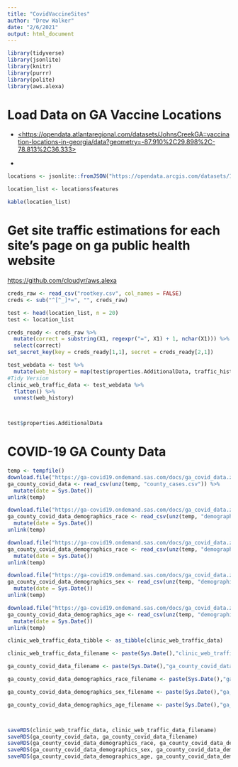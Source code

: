 ```yaml
---
title: "CovidVaccineSites"
author: "Drew Walker"
date: "2/6/2021"
output: html_document
---
```


```r
library(tidyverse)
library(jsonlite)
library(knitr)
library(purrr)
library(polite)
library(aws.alexa)
```

# Load Data on GA Vaccine Locations

-   [<https://opendata.atlantaregional.com/datasets/JohnsCreekGA::vaccination-locations-in-georgia/data?geometry=-87.910%2C29.898%2C-78.813%2C36.333>](https://nam11.safelinks.protection.outlook.com/?url=https%3A%2F%2Fopendata.atlantaregional.com%2Fdatasets%2FJohnsCreekGA%3A%3Avaccination-locations-in-georgia%2Fdata%3Fgeometry%3D-87.910%252C29.898%252C-78.813%252C36.333&data=04%7C01%7Candrew.walker%40emory.edu%7Cfb5e2f80f2ae44ab8cab08d8cb19d112%7Ce004fb9cb0a4424fbcd0322606d5df38%7C0%7C0%7C637482659032160171%7CUnknown%7CTWFpbGZsb3d8eyJWIjoiMC4wLjAwMDAiLCJQIjoiV2luMzIiLCJBTiI6Ik1haWwiLCJXVCI6Mn0%3D%7C1000&sdata=3scGweksr%2BqLzj%2FBt%2BQXhe3N8fqY1M5ik9%2B%2BFO622YM%3D&reserved=0 "Original URL: https://opendata.atlantaregional.com/datasets/JohnsCreekGA::vaccination-locations-in-georgia/data?geometry=-87.910%2C29.898%2C-78.813%2C36.333. Click or tap if you trust this link.")

-   

```r

locations <- jsonlite::fromJSON("https://opendata.arcgis.com/datasets/123f98093dd249159bdb635f4b834fc0_0.geojson", flatten = TRUE)

location_list <- locations$features

kable(location_list)
```

# Get site traffic estimations for each site's page on ga public health website

<https://github.com/cloudyr/aws.alexa>

```r

creds_raw <- read_csv("rootkey.csv", col_names = FALSE)
creds <- sub("^[^_]*=", "", creds_raw)

test <- head(location_list, n = 20)
test <- location_list

creds_ready <- creds_raw %>% 
  mutate(correct = substring(X1, regexpr("=", X1) + 1, nchar(X1))) %>% 
  select(correct)
set_secret_key(key = creds_ready[1,1], secret = creds_ready[2,1])

test_webdata <- test %>% 
  mutate(web_history = map(test$properties.AdditionalData, traffic_history)) 
#Tidy Version
clinic_web_traffic_data <- test_webdata %>% 
  flatten() %>% 
  unnest(web_history)



test$properties.AdditionalData
```

# COVID-19 GA County Data

```r
temp <- tempfile()
download.file("https://ga-covid19.ondemand.sas.com/docs/ga_covid_data.zip",temp)
ga_county_covid_data <- read_csv(unz(temp, "county_cases.csv")) %>% 
  mutate(date = Sys.Date())
unlink(temp)

download.file("https://ga-covid19.ondemand.sas.com/docs/ga_covid_data.zip",temp)
ga_county_covid_data_demographics_race <- read_csv(unz(temp, "demographics_by_race_eth.csv"))%>% 
  mutate(date = Sys.Date())
unlink(temp)

download.file("https://ga-covid19.ondemand.sas.com/docs/ga_covid_data.zip",temp)
ga_county_covid_data_demographics_race <- read_csv(unz(temp, "demographics_by_race_eth.csv"))%>% 
  mutate(date = Sys.Date())
unlink(temp)

download.file("https://ga-covid19.ondemand.sas.com/docs/ga_covid_data.zip",temp)
ga_county_covid_data_demographics_sex <- read_csv(unz(temp, "demographics_by_sex.csv")) %>% 
  mutate(date = Sys.Date())
unlink(temp)

download.file("https://ga-covid19.ondemand.sas.com/docs/ga_covid_data.zip",temp)
ga_county_covid_data_demographics_age <- read_csv(unz(temp, "demographics_by_age_group.csv")) %>% 
  mutate(date = Sys.Date())
unlink(temp)
```

```r
clinic_web_traffic_data_tibble <- as_tibble(clinic_web_traffic_data)

clinic_web_traffic_data_filename <- paste(Sys.Date(),"clinic_web_traffic_data.rds")

ga_county_covid_data_filename <- paste(Sys.Date(),"ga_county_covid_data.rds")

ga_county_covid_data_demographics_race_filename <- paste(Sys.Date(),"ga_county_covid_data_demographics_race.rds")

ga_county_covid_data_demographics_sex_filename <- paste(Sys.Date(),"ga_county_covid_data_demographics_sex.rds")

ga_county_covid_data_demographics_age_filename <- paste(Sys.Date(),"ga_county_covid_data_demographics_age.rds")



saveRDS(clinic_web_traffic_data, clinic_web_traffic_data_filename)
saveRDS(ga_county_covid_data, ga_county_covid_data_filename)
saveRDS(ga_county_covid_data_demographics_race, ga_county_covid_data_demographics_race_filename)
saveRDS(ga_county_covid_data_demographics_sex, ga_county_covid_data_demographics_sex_filename)
saveRDS(ga_county_covid_data_demographics_age, ga_county_covid_data_demographics_age_filename)

```
